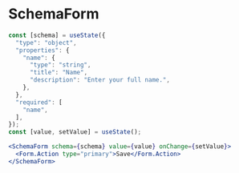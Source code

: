 
# SchemaForm

<Documenter component={SchemaForm}>

```jsx preview
const [schema] = useState({
  "type": "object",
  "properties": {
    "name": {
      "type": "string",
      "title": "Name",
      "description": "Enter your full name.",
    },
  },
  "required": [
    "name",
  ],
});
const [value, setValue] = useState();

<SchemaForm schema={schema} value={value} onChange={setValue}>
  <Form.Action type="primary">Save</Form.Action>
</SchemaForm>
```

</Documenter>
